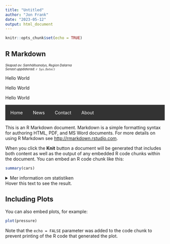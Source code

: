 ```yaml
---
title: "Untitled"
author: "Jon Frank"
date: "2023-05-12"
output: html_document
---
```


```r
knitr::opts_chunk$set(echo = TRUE)
```

## R Markdown

<p style = "font-size:10px">
<i>Skapad av: Samhällsanalys, Region Dalarna<br>
Senast uppdaterad: `r Sys.Date()`</i>
</p>

<p>Hello World</p>
<div>Hello World</div>

<span>Hello World</span>


<style>
ul {
  list-style-type: none;
  margin: 0;
  padding: 0;
  overflow: hidden;
  background-color: #333333;
}

li {
  float: left;
}

li a {
  display: block;
  color: white;
  text-align: center;
  padding: 16px;
  text-decoration: none;
}

li a:hover {
  background-color: #111111;
}
</style>
</head>
<body>

<ul>
  <li><a href="#home">Home</a></li>
  <li><a href="#news">News</a></li>
  <li><a href="#contact">Contact</a></li>
  <li><a href="#about">About</a></li>
</ul>

This is an R Markdown document. Markdown is a simple formatting syntax for authoring HTML, PDF, and MS Word documents. For more details on using R Markdown see <http://rmarkdown.rstudio.com>.

When you click the **Knit** button a document will be generated that includes both content as well as the output of any embedded R code chunks within the document. You can embed an R code chunk like this:

```r
summary(cars)
```

<details>

  <summary>Mer information om statistiken</summary>

<div title="Källa: Konjunkturinstitutet">Barometerindikatorn sammanfattar konfidensindikatorerna för industri, tjänster, bygg, detaljhandel och hushåll, som baseras på företagens och hushållens svar från enkäterna i Konjunkturbarometern. Barometerindikatorn kan närmast jämföras med EU-kommissionens Economic Sentiment Indicator (ESI) och har ett medelvärde på 100 och en standardavvikelse på 10. Värden över 100 motsvarar en starkare ekonomi än normalt och värden över 110 en mycket starkare ekonomi än normalt. Värden under 100 respektive under 90 visar en svagare respektive mycket svagare ekonomi än normalt (Källa: Konjunkturinstitutet).</div>
 
</details>

<div title="This is a mouseover text!">Hover this text to see the result.</div>

## Including Plots

You can also embed plots, for example:

```r
plot(pressure)
```

Note that the `echo = FALSE` parameter was added to the code chunk to prevent printing of the R code that generated the plot.
